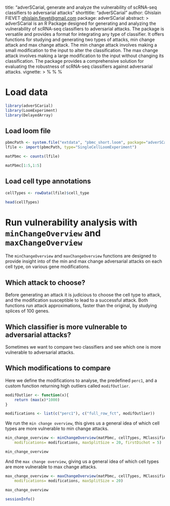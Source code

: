 title: "adverSCarial, generate and analyze the vulnerability of scRNA-seq
    classifiers to adversarial attacks"
shorttitle: "adverSCarial"
author: Ghislain FIEVET <ghislain.fievet@gmail.com>
package: adverSCarial
abstract: >
    adverSCarial is an R Package designed for generating and analyzing the vulnerability of scRNA-seq
    classifiers to adversarial attacks. The package is versatile and provides a format for integrating
    any type of classifier. It offers functions for studying and generating two types of attacks,
    min change attack and max change attack. The min change attack involves making a small modification
    to the input to alter the classification. The max change attack involves making a large modification
    to the input without changing its classification.
    The package provides a comprehensive solution for evaluating the robustness of scRNA-seq classifiers
    against adversarial attacks.
vignette: >
  %\VignetteIndexEntry{Vign02_overView_analysis}
  %\VignetteEngine{knitr::knitr}
  %\VignetteEncoding{UTF-8}

# Load data
  
```r
library(adverSCarial)
library(LoomExperiment)
library(DelayedArray)
```

## Load loom file
```r
pbmcPath <- system.file("extdata", "pbmc_short.loom", package="adverSCarial")
lfile <- import(pbmcPath, type="SingleCellLoomExperiment")
```

```r
matPbmc <- counts(lfile)
```

```r
matPbmc[1:5,1:5]
```
## Load cell type annotations
```r
cellTypes <- rowData(lfile)$cell_type
```

```r
head(cellTypes)
```

# Run vulnerability analysis with `minChangeOverview` and `maxChangeOverview`

The `minChangeOverview` and `maxChangeOverview` functions are designed to provide insight into of the min and max change adversarial attacks on each cell type, on various gene modifications.

## Which attack to choose?
Before generating an attack it is judicious to choose the cell type to attack, and the modification susceptible to lead to a successful attack. Both functions run attack approximations, faster than the original, by studying splices of 100 genes.

## Which classifier is more vulnerable to adversarial attacks?
Sometimes we want to compare two classifiers and see which one is more vulnerable to adversarial attacks.


## Which modifications to compare

Here we define the modifications to analyse, the predefined `perc1`, and a custom function returning high outliers called `modifOutlier`.
```r
modifOutlier <- function(x){
    return (max(x)*1000)
}
```

```r
modifications <- list(c("perc1"), c("full_row_fct", modifOutlier))
```

We run the `min change overview`, this gives us a general idea of which cell types are more vulnerable to min change attacks.
```r
min_change_overview <- minChangeOverview(matPbmc, cellTypes, MClassifier,
    modifications= modifications, maxSplitSize = 20, firstDichot = 5)
```
```r
min_change_overview
```

And the `max change overview`, giving us a general idea of which cell types are more vulnerable to max change attacks.
```r
max_change_overview <- maxChangeOverview(matPbmc, cellTypes, MClassifier,
    modifications= modifications, maxSplitSize = 20)
```
```r
max_change_overview
```

```r
sessionInfo()
```
